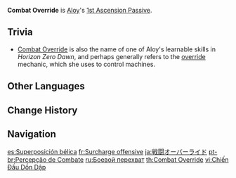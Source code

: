 {{Talent Infobox
|image         = Talent Combat Override.png
|character     = Aloy
|type          = 1st Ascension Passive
|info          = When Aloy receives the Coil effect from [[Frozen Wilds]], her ATK is increased by 16%, while nearby party members' ATK is increased by 8%. This effect lasts 10s.
|utility1      = Party ATK Increase
|utility2      = ATK Increase
|utility3      = Party
}}
'''Combat Override''' is [[Aloy]]'s [[1st Ascension Passive]].

==Trivia==
* [[w:c:horizon:Combat Override|Combat Override]] is also the name of one of Aloy's learnable skills in ''Horizon Zero Dawn'', and perhaps generally refers to the [[w:c:horizon:Override|override]] mechanic, which she uses to control machines.

==Other Languages==
{{Other Languages
|en      = Combat Override
|zhs     = 战斗覆盖
|zhs_rm  = Zhàndòu Fùgài
|zht     = 戰鬥覆蓋
|zht_rm  = Zhàndòu Fùgài
|zh_tl   = Battle Cover
|ja      = 戦闘オーバーライド
|ja_rm   = Sentou Oobaaraido
|ja_tl   = Combat Override
|ko      = 전투 오버라이드
|ko_tl   = Combat Override
|es      = Superposición bélica
|es_tl   = War-like Superposition
|fr      = Surcharge offensive
|fr_tl   = Offensive Overload
|ru      = Боевой перехват
|ru_tl   = Combat Interception
|th      = Combat Override
|vi      = Chiến Đấu Dồn Dập
|vi_tl   = Ceaseless Fighting
|de      = Kampf-Überbrückung
|de_tl   = Battle-Bridging
|id      = Combat Override
|pt      = Percepção de Combate
|pt_tl   = Perception of Combat
|tr      = Bitmeyen Savaş
|tr_tl   = Neverending Battle
|it      = Sovraccarico offensivo
|it_tl   = Offensive Overload
}}

==Change History==
{{Change History|2.1}}
<!--
==References==
{{Reflist}}-->

==Navigation==
{{Talent Navbox|Aloy}}

[[es:Superposición bélica]]
[[fr:Surcharge offensive]]
[[ja:戦闘オーバーライド]]
[[pt-br:Percepção de Combate]]
[[ru:Боевой перехват]]
[[th:Combat Override]]
[[vi:Chiến Đấu Dồn Dập]]
